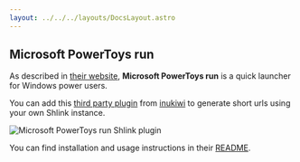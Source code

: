 ```yaml
---
layout: ../../../layouts/DocsLayout.astro
---
```




## Microsoft PowerToys run

As described in [their website](https://learn.microsoft.com/en-us/windows/powertoys/run), **Microsoft PowerToys run** is a quick launcher for Windows power users.

You can add this [third party plugin](https://github.com/inukiwi/PowerToysRun-Shlink) from [inukiwi](https://github.com/inukiwi) to generate short urls using your own Shlink instance.

![Microsoft PowerToys run Shlink plugin](/images/integrations/microsoft-power-toys-run.png)

You can find installation and usage instructions in their [README](https://github.com/inukiwi/PowerToysRun-Shlink?tab=readme-ov-file#powertoys-run-shlink-url-shortener).
